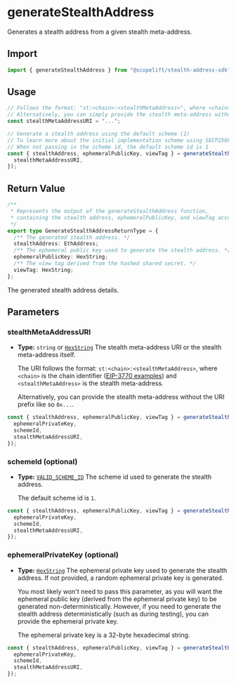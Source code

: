 # generateStealthAddress

Generates a stealth address from a given stealth meta-address.

## Import

```ts
import { generateStealthAddress } from "@scopelift/stealth-address-sdk";
```

## Usage

```ts
// Follows the format: "st:<chain>:<stealthMetaAddress>", where <chain> is the chain identifier (https://eips.ethereum.org/EIPS/eip-3770#examples) and <stealthMetaAddress> is the stealth meta-address.
// Alternatively, you can simply provide the stealth meta-address without the URI prefix: "0x..."
const stealthMetaAddressURI = "...";

// Generate a stealth address using the default scheme (1)
// To learn more about the initial implementation scheme using SECP256k1, please see the reference here (https://eips.ethereum.org/EIPS/eip-5564)
// When not passing in the scheme id, the default scheme id is 1
const { stealthAddress, ephemeralPublicKey, viewTag } = generateStealthAddress({
  stealthMetaAddressURI,
});
```

## Return Value
```ts
/**
 * Represents the output of the generateStealthAddress function,
 * containing the stealth address, ephemeralPublicKey, and viewTag according to the spec.
 */
export type GenerateStealthAddressReturnType = {
  /** The generated stealth address. */
  stealthAddress: EthAddress;
  /** The ephemeral public key used to generate the stealth address. */
  ephemeralPublicKey: HexString;
  /** The view tag derived from the hashed shared secret. */
  viewTag: HexString;
};
```

The generated stealth address details.

## Parameters

### stealthMetaAddressURI

- **Type:** `string` or [`HexString`](../glossary/types.md#hexstring)
  The stealth meta-address URI or the stealth meta-address itself.

  The URI follows the format: `st:<chain>:<stealthMetaAddress>`, where `<chain>` is the chain identifier ([EIP-3770 examples](https://eips.ethereum.org/EIPS/eip-3770#examples)) and `<stealthMetaAddress>` is the stealth meta-address.

  Alternatively, you can provide the stealth meta-address without the URI prefix like so `0x...`.

```ts {4}
const { stealthAddress, ephemeralPublicKey, viewTag } = generateStealthAddress({
  ephemeralPrivateKey,
  schemeId,
  stealthMetaAddressURI,
});
```

### schemeId (optional)

- **Type:** [`VALID_SCHEME_ID`](../glossary/constants.md#valid_scheme_id)
  The scheme id used to generate the stealth address.

  The default scheme id is `1`.

```ts {3}
const { stealthAddress, ephemeralPublicKey, viewTag } = generateStealthAddress({
  ephemeralPrivateKey,
  schemeId,
  stealthMetaAddressURI,
});
```

### ephemeralPrivateKey (optional)

- **Type:** [`HexString`](../glossary/types.md#hexstring)
  The ephemeral private key used to generate the stealth address. If not provided, a random ephemeral private key is generated.

  You most likely won't need to pass this parameter, as you will want the ephemeral public key (derived from the ephemeral private key) to be generated non-deterministically. However, if you need to generate the stealth address deterministically (such as during testing), you can provide the ephemeral private key.

  The ephemeral private key is a 32-byte hexadecimal string.

```ts {2}
const { stealthAddress, ephemeralPublicKey, viewTag } = generateStealthAddress({
  ephemeralPrivateKey,
  schemeId,
  stealthMetaAddressURI,
});
```
